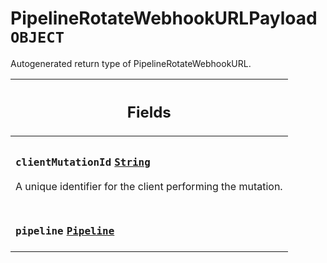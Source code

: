 <!--
  _____   ____    _   _  ____ _______   ______ _____ _____ _______
  |  __  / __   |  | |/ __ __   __| |  ____|  __ _   _|__   __|
  | |  | | |  | | |  | | |  | | | |    | |__  | |  | || |    | |
  | |  | | |  | | | . ` | |  | | | |    |  __| | |  | || |    | |
  | |__| | |__| | | |  | |__| | | |    | |____| |__| || |_   | |
  |_____/ ____/  |_| _|____/  |_|    |______|_____/_____|  |_|
  This file is auto-generated by script/generate_graphql_api_content.sh,
  please build the schema.json by running `rails api:graph:export`
  with https://github.com/buildkite/buildkite/,
  replace the content in data/graphql_data_schema.json
  and run the generation script `./scripts/generate-graphql-api-content.sh`.
-->
<!-- vale off -->
<h1 class="has-pills" data-algolia-exclude>
  PipelineRotateWebhookURLPayload
  <span class="pill pill--object pill--normal-case pill--large"><code>OBJECT</code></span>
</h1>
<!-- vale on -->

<p>Autogenerated return type of PipelineRotateWebhookURL.</p>

<table class="responsive-table responsive-table--single-column-rows">
  <thead>
    <th>
      <h2 data-algolia-exclude>Fields</h2>
    </th>
  </thead>
  <tbody>
    <tr>
      <td>
        <h3 class="is-small has-pills">
          <code>clientMutationId</code>
          <a
            href="/docs/apis/graphql/schemas/scalar/string"
            class="pill pill--scalar pill--normal-case pill--medium"
            title="Go to SCALAR String"
          >
            <code>String</code>
          </a>
        </h3>
        <p>A unique identifier for the client performing the mutation.</p>
      </td>
    </tr>
    <tr>
      <td>
        <h3 class="is-small has-pills">
          <code>pipeline</code>
          <a
            href="/docs/apis/graphql/schemas/object/pipeline"
            class="pill pill--object pill--normal-case pill--medium"
            title="Go to OBJECT Pipeline"
          >
            <code>Pipeline</code>
          </a>
        </h3>
      </td>
    </tr>
  </tbody>
</table>
